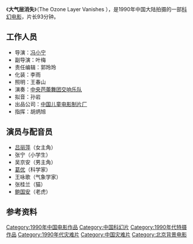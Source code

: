 {{expand|time=2016-03-27T13:35:11+00:00}}
{{unreferenced|time=2016-03-27T09:57:02+00:00}}
《'''大气层消失'''》（The Ozone Layer Vanishes ），是1990年中国大陆拍摄的一部[[科幻电影|科幻电影]]，片长93分钟。

==工作人员==
*导演：[[冯小宁|冯小宁]]
*副导演：叶梅 
*责任编辑：郭玲玲
*化装：李雨
*照明：王春山
*演奏：[[中央芭蕾舞团交响乐队|中央芭蕾舞团交响乐队]]
*拟音：孙岩
*出品公司：[[中国儿童电影制片厂|中国儿童电影制片厂]] 
*指挥：胡炳旭

==演员与配音员==
*[[吕丽萍|吕丽萍]]（女主角）
*张宁（小学生）
*吴京安（男主角）
*[[葛优|葛优]]（科学家）
*王咏歌（气象学家） 
*张桂兰（猫）
*[[鲍国安|鲍国安]]（老虎）

== 参考资料 ==
{{reflist}}

{{冯小宁}}

{{Authority control}}
[[Category:1990年中国电影作品|Category:1990年中国电影作品]]
[[Category:中国科幻片|Category:中国科幻片]]
[[Category:1990年代特摄作品|Category:1990年代特摄作品]]
[[Category:1990年代灾难片|Category:1990年代灾难片]]
[[Category:中国灾难片|Category:中国灾难片]]
[[Category:北京背景电影|Category:北京背景电影]]